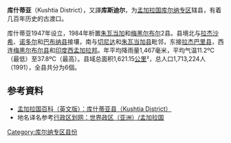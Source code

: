 {{Infobox Bangladesh district
| name                    = 庫什蒂亞縣
| native_name             = কুষ্টিয়া জেলা
| image_skyline           = Tagore Kuthibari.jpg
| image_alt               =
| image_caption           = Shilaidaha Kuthibari為[[羅賓德拉納特·泰戈爾|羅賓德拉納特·泰戈爾]]於庫什蒂亞著名的居所，現為熱門觀光景點
| image_map               =Bangladesh Kushtia District.png
| nickname                =
| motto                   =
| pushpin_label_position  =
| latd  = 23.90|latm  = |lats  = |latNS  = 
| longd = 89.00|longm = |longs = |longEW = 
| coordinates_type        =
| coordinates_display     = inline,title
| coordinates_footnotes   =
| division_name           = [[庫爾納專區|庫爾納專區]]
| established_title       =
| established_date        =
| seat_type               =
| seat                    =
| leader_party            =
| leader_title            =
| leader_name             =
| leader_title1           =
| leader_name1            =
| area_footnotes          =
| area_total_km2          = 1621.15
| area_note               =
| elevation_footnotes     =
| elevation_m             =
| population_footnotes    =
| population_total        = 1713224
| population_as_of        = 1991
| population_rank         =
| population_demonym      =
| population_note         =
| literacy_rate           = 90.9%
| postal_code             =
| coast_km                =
| maplink                 =
| website                 = [http://banglapedia.search.com.bd/HT/K_0325.htm Banglapedia Article]
| footnotes               =
}}

'''库什蒂亚'''（Kushtia District），又譯'''库斯迪尔'''{{r|sina}}，为[[孟加拉国|孟加拉国]][[庫爾納專區|库尔纳专区]]辖县，有着几百年历史的古渡口{{r|sina}}。

库什蒂亚1947年设立，1984年析置[[朱瓦当加县|朱瓦当加]]和[[梅黑尔布尔县|梅黑尔布尔]]2县。县境北与[[拉杰沙希县|拉杰沙希]]、[[诺多尔县|诺多尔]]和[[巴布纳县|巴布纳县]]接壤，南与[[切尼达县|切尼达]]和[[朱瓦当加县|朱瓦当加县]]毗邻，东接[[拉杰巴里县|拉杰巴里县]]，西连[[梅黑尔布尔县|梅黑尔布尔县]]和[[印度|印度]][[西孟加拉邦|西孟加拉邦]]。年平均降雨量1,467毫米，平均气温11.2ºC（最低）至37.8ºC（最高）。县域总面积1,621.15[[平方千米|公里]]²，总人口1,713,224人（1991），全县共分为6個{{link-en|乡 (孟加拉)|Upazilas of Bangladesh|乡}}。

==参考資料==
{{reflist |refs=
<ref name="sina">{{cite web
 |url=http://blog.sina.com.cn/s/blog_4bddac7f0102xlhh.html?tj=1
 |title=【孟加拉】即将消失的古渡口
 |date=2018-03-23 |access-date=2018-03-26 |language=zh-hans }}</ref>
}}
* [https://web.archive.org/web/20120108025117/http://www.banglapedia.org/httpdocs/HT/K_0325.HTM 孟加拉国百科（英文版）：库什蒂亚县（Kushtia District）]
* 地名译名参考[http://www.xzqh.org/old/waiguo/asia/1021.htm 行政区划网：世界政区（亚洲）/孟加拉国] {{Wayback|url=http://www.xzqh.org/old/waiguo/asia/1021.htm |date=20120217212028 }}

{{孟加拉国行政区划}}
{{庫什蒂亞縣行政區劃}}
[[Category:库尔纳专区县份|Category:库尔纳专区县份]]